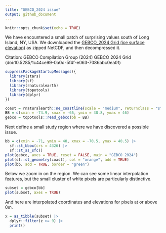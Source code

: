 ```yaml
---
title: "GEBCO_2024 issue"
output: github_document
---
```


```r
knitr::opts_chunk$set(echo = TRUE)
```

We have encountered a small patch of surprising values south of Long Island, NY, USA. We downloaded the [GEBCO_2024 Grid (ice surface elevation)](https://www.gebco.net/data_and_products/gridded_bathymetry_data/) as zipped NetCDF, and then decompressed it.

Citation: GEBCO Compilation Group (2024) GEBCO 2024 Grid (doi:10.5285/1c44ce99-0a0d-5f4f-e063-7086abc0ea0f)

```r
suppressPackageStartupMessages({
  library(stars)
  library(sf)
  library(rnaturalearth)
  library(topotools)
  library(dplyr)
})

coast = rnaturalearth::ne_coastline(scale = "medium", returnclass = "sf")
BB = c(xmin = -74.9, xmax = -65, ymin = 38.8, ymax = 46)
gebco = topotools::read_gebco(bb = BB)
```

Next define a small study region where we have discovered a possible issue.

```r
bb = c(xmin = -71, ymin = 40, xmax = -70.5, ymax = 40.5) |>
  sf::st_bbox(crs = 4326) |>
  sf::st_as_sfc()
plot(gebco, axes = TRUE, reset = FALSE, main = "GEBCO 2024")
plot(sf::st_geometry(coast), col = "orange", add = TRUE)
plot(bb, add = TRUE, border = "green")
```

Below we zoom in on the region.  We can see some linear interpolation features, but the small cluster of white pixels are particularly distinctive.

```r
subset = gebco[bb]
plot(subset, axes = TRUE)
```

And here are interpolated coordinates and elevations for pixels at or above 0m.

```r
x = as_tibble(subset) |>
  dplyr::filter(z >= 0) |>
  print()
```


